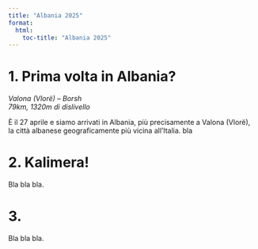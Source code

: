 ```yaml
---
title: "Albania 2025"
format:
  html:
    toc-title: "Albania 2025"
---
```


# 1. Prima volta in Albania?

*Valona (Vlorë) -- Borsh* \
*79km, 1320m di dislivello*

È il 27 aprile e siamo arrivati in Albania, più precisamente a Valona (Vlorë), la città albanese geograficamente più vicina all'Italia. bla

<!-- ![cosa a caso](./../photos/2025_albania/foto_test.jpg){width=300} -->

# 2. Kalimera!

Bla bla bla.

# 3.

Bla bla bla.